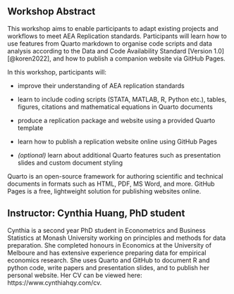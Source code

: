 ## Workshop Abstract

This workshop aims to enable participants to adapt existing projects and workflows to meet AEA Replication standards. Participants will learn how to use features from Quarto markdown to organise code scripts and data analysis according to the Data and Code Availability Standard \[Version 1.0\] [@koren2022], and how to publish a companion website via GitHub Pages.

In this workshop, participants will:

-   improve their understanding of AEA replication standards

-   learn to include coding scripts (STATA, MATLAB, R, Python etc.), tables, figures, citations and mathematical equations in Quarto documents

-   produce a replication package and website using a provided Quarto template

-   learn how to publish a replication website online using GitHub Pages

-   *(optional)* learn about additional Quarto features such as presentation slides and custom document styling

Quarto is an open-source framework for authoring scientific and technical documents in formats such as HTML, PDF, MS Word, and more. GitHub Pages is a free, lightweight solution for publishing websites online.

## Instructor: Cynthia Huang, PhD student

Cynthia is a second year PhD student in Econometrics and Business Statistics at Monash University working on principles and methods for data preparation. She completed honours in Economics at the University of Melboure and has extensive experience preparing data for empirical economics research. She uses Quarto and GitHub to document R and python code, write papers and presentation slides, and to publish her personal website. Her CV can be viewed here: https://www.cynthiahqy.com/cv.